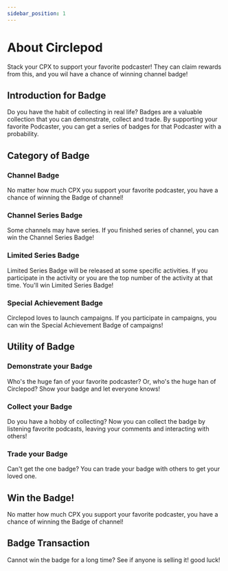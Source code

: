 ```yaml
---
sidebar_position: 1
---
```


# About Circlepod

Stack your CPX to support your favorite podcaster! They can claim rewards from this, and you wil have a chance of winning channel badge!

## Introduction for Badge

Do you have the habit of collecting in real life? Badges are a valuable collection that you can demonstrate, collect and trade. By supporting your favorite Podcaster, you can get a series of badges for that Podcaster with a probability.

## Category of Badge

### Channel Badge

No matter how much CPX you support your favorite podcaster, you have a chance of winning the Badge of channel!

### Channel Series Badge

Some channels may have series. If you finished series of channel, you can win the Channel Series Badge!

### Limited Series Badge

Limited Series Badge will be released at some specific activities. If you participate in the activity or you are the top number of the activity at that time. You'll win Limited Series Badge!

### Special Achievement Badge

Circlepod loves to launch campaigns. If you participate in campaigns, you can win the Special Achievement Badge of campaigns!

## Utility of Badge

### Demonstrate your Badge

Who's the huge fan of your favorite podcaster? Or, who's the huge han of Circlepod? Show your badge and let everyone knows!

### Collect your Badge

Do you have a hobby of collecting? Now you can collect the badge by listening favorite podcasts, leaving your comments and interacting with others!

### Trade your Badge

Can't get the one badge? You can trade your badge with others to get your loved one.

## Win the Badge!

No matter how much CPX you support your favorite podcaster, you have a chance of winning the Badge of channel!

## Badge Transaction

Cannot win the badge for a long time? See if anyone is selling it! good luck!
